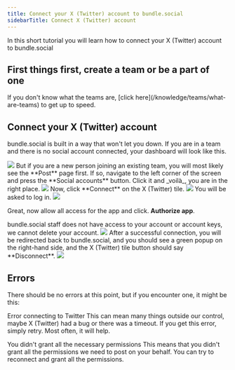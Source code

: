 ```yaml
---
title: Connect your X (Twitter) account to bundle.social
sidebarTitle: Connect X (Twitter) account
---
```


In this short tutorial you will learn how to connect your X (Twitter) account to bundle.social

<h2>First things first, create a team or be a part of one</h2>
If you don't know what the teams are, [click here](/knowledge/teams/what-are-teams)
to get up to speed.

## Connect your X (Twitter) account

bundle.social is built in a way that won't let you down. If you are in a team and
there is no social account connected, your dashboard will look like this.

<Frame type='glass'>
  <img src='/images/knowledge/social-accounts/youtube/001_youtube.png' />
</Frame>
But if you are a new person joining an existing team, you will most likely see the
**Post** page first. If so, navigate to the left corner of the screen and press the
**Social accounts** button. Click it and _voilà_, you are in the right place.
<Frame type='glass'>
  <img src='/images/knowledge/social-accounts/youtube/002_youtube.png' />
</Frame>
Now, click **Connect** on the X (Twitter) tile.
<Frame type='glass'>
  <img src='/images/knowledge/social-accounts/x/001_x.png' />
</Frame>
You will be asked to log in.
<Frame type='glass'>
  <img src='/images/knowledge/social-accounts/x/002_x.png' />
</Frame>

Great, now allow all access for the app and click. **Authorize app**.

<Note>
  bundle.social staff does not have access to your account or account keys, we
  cannot delete your account.
</Note>
<Frame type='glass'>
  <img src='/images/knowledge/social-accounts/x/003_x.png' />
</Frame>
After a successful connection, you will be redirected back to bundle.social, and
you should see a green popup on the right-hand side, and the X (Twitter) tile
button should say **Disconnect**.
<Frame type='glass'>
  <img src='/images/knowledge/social-accounts/x/004_x.png' />
</Frame>

## Errors

There should be no errors at this point, but if you encounter one, it might be this:

<Warning>Error connecting to Twitter</Warning>
This can mean many things outside our control, maybe X (Twitter) had a bug or there
was a timeout. If you get this error, simply retry. Most often, it will help.

<Warning>
  You didn't grant all the necessary permissions
</Warning>
This means that you didn't grant all the permissions we need to post on your behalf. You can try to reconnect and grant all the permissions.
